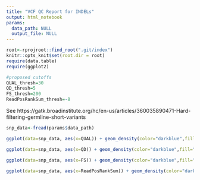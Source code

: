 ```yaml
---
title: "VCF QC Report for INDELs"
output: html_notebook
params:
  data_path: NULL
  output_file: NULL
---
```


```r
root<-rprojroot::find_root(".git/index")
knitr::opts_knit$set(root.dir = root)
require(data.table)
require(ggplot2)
```

```r
#proposed cutoffs
QUAL_thresh=30
QD_thresh=5
FS_thresh=200
ReadPosRankSum_thresh=-8
```

See https://gatk.broadinstitute.org/hc/en-us/articles/360035890471-Hard-filtering-germline-short-variants

```r
snp_data<-fread(params$data_path)
```

```r
ggplot(data=snp_data, aes(x=QUAL)) + geom_density(color="darkblue",fill="lightblue") + xlim(0,5000) + geom_vline(xintercept = QUAL_thresh, linetype="dotted", color = "red", size=1.5)
```


```r
ggplot(data=snp_data, aes(x=QD)) + geom_density(color="darkblue",fill="lightblue") + geom_vline(xintercept = QD_thresh, linetype="dotted", color = "red", size=1.5)
```

```r
ggplot(data=snp_data, aes(x=FS)) + geom_density(color="darkblue",fill="lightblue") + geom_vline(xintercept = FS_thresh, linetype="dotted", color = "red", size=1.5)+xlim(0,100) + scale_x_continuous(trans='log10')
```

```r
ggplot(data=snp_data, aes(x=ReadPosRankSum)) + geom_density(color="darkblue",fill="lightblue") + geom_vline(xintercept = ReadPosRankSum_thresh, linetype="dotted", color = "red", size=1.5)+xlim(-8,8)
```
